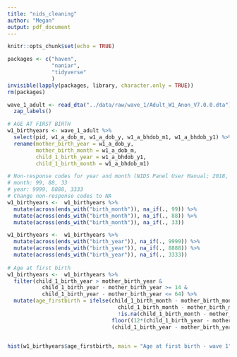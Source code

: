 ```yaml
---
title: "nids_cleaning"
author: "Megan"
output: pdf_document
---
```


```r
knitr::opts_chunk$set(echo = TRUE)
```

```r
packages <- c("haven",
              "naniar",
              "tidyverse"
              )
invisible(lapply(packages, library, character.only = TRUE))
rm(packages)
```

```r

wave_1_adult <- read_dta("../data/raw/wave_1/Adult_W1_Anon_V7.0.0.dta") %>% 
  zap_labels()

```


```r

# AGE AT FIRST BIRTH
w1_birthyears <- wave_1_adult %>%
  select(pid, w1_a_dob_m, w1_a_dob_y, w1_a_bhdob_m1, w1_a_bhdob_y1) %>%
  rename(mother_birth_year = w1_a_dob_y,
         mother_birth_month = w1_a_dob_m,
         child_1_birth_year = w1_a_bhdob_y1,
         child_1_birth_month = w1_a_bhdob_m1)

# Non-response codes for year and month (NIDS Panel User Manual; 2018, p.27):
# month: 99, 88, 33
# year: 9999, 8888, 3333
# Change non-response codes to NA
w1_birthyears <-  w1_birthyears %>%
  mutate(across(ends_with("birth_month")), na_if(., 99)) %>%
  mutate(across(ends_with("birth_month")), na_if(., 88)) %>%
  mutate(across(ends_with("birth_month")), na_if(., 33)) 

w1_birthyears <-  w1_birthyears %>%
  mutate(across(ends_with("birth_year")), na_if(., 9999)) %>%
  mutate(across(ends_with("birth_year")), na_if(., 8888)) %>%
  mutate(across(ends_with("birth_year")), na_if(., 3333))  
  
# Age at first birth
w1_birthyears <-  w1_birthyears %>%
  filter(child_1_birth_year > mother_birth_year &
           child_1_birth_year - mother_birth_year >= 14 &
           child_1_birth_year - mother_birth_year <= 64) %>%
  mutate(age_firstbirth = ifelse(child_1_birth_month - mother_birth_month >= -11 & 
                                   child_1_birth_month - mother_birth_month <= 11 &
                                   !is.na(child_1_birth_month - mother_birth_month),
                                 floor((12*(child_1_birth_year - mother_birth_year) + child_1_birth_month - mother_birth_month)/12),
                                 (child_1_birth_year - mother_birth_year)))


hist(w1_birthyears$age_firstbirth, main = "Age at first birth - wave 1", xlab = "Age", ylab = "Frequency", col = "transparent")

```



